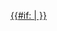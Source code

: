 <includeonly>[[{{{1}}}邮区|{{{1}}}{{{2|}}}{{#if: {{{3|}}}|&nbsp;}}{{{3|}}}{{{4|}}}]]</includeonly><noinclude>{{documentation}}</noinclude>